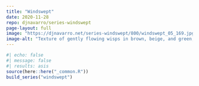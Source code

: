 ```yaml
---
title: "Windswept"
date: 2020-11-28
repo: djnavarro/series-windswept
page-layout: full
image: "https://djnavarro.net/series-windswept/800/windswept_05_169.jpg"
image-alt: "Texture of gently flowing wisps in brown, beige, and green, against a very pale blue background"
---
```

   
::: {.grid}
  
```r
#| echo: false
#| message: false
#| results: asis
source(here::here("_common.R"))
build_series("windswept")
```
   
:::
   
